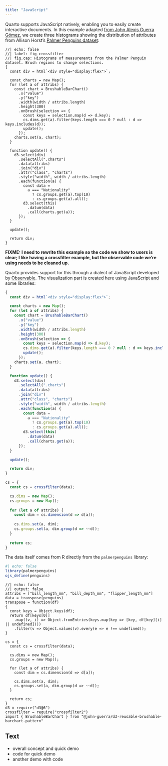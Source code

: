 ```yaml
---
title: "JavaScript"
---
```


Quarto supports JavaScript natively, enabling you to easily create interactive documents. 
In this example adapted [from John Alexis Guerra Gómez](https://observablehq.com/@berkeleyvis/crossfilter), we create three histograms showing the distribution of attributes from Allison Horst's [Palmer Penguins dataset](https://allisonhorst.github.io/palmerpenguins/):

```ojs
//| echo: false
//| label: fig-crossfilter
//| fig.cap: Histograms of measurements from the Palmer Penguin dataset. Brush regions to change selections.
{
  const div = html`<div style="display:flex">`;

  const charts = new Map();
  for (let a of attribs) {
    const chart = BrushableBarChart()
      .x("value")
      .y("key")
      .width(width / attribs.length)
      .height(300)
      .onBrush(selection => {
        const keys = selection.map(d => d.key);
        cs.dims.get(a).filter(keys.length === 0 ? null : d => keys.includes(d));
        update();
      });
    charts.set(a, chart);
  }

  function update() {
    d3.select(div)
      .selectAll(".charts")
      .data(attribs)
      .join("div")
      .attr("class", "charts")
      .style("width", width / attribs.length)
      .each(function(a) {
        const data =
          a === "Nationality"
            ? cs.groups.get(a).top(10)
            : cs.groups.get(a).all();
        d3.select(this)
          .datum(data)
          .call(charts.get(a));
      });
  }

  update();

  return div;
}
```

**FIXME: I need to rewrite this example so the code we show to users is clear; I like having a crossfilter example, but the observable code we're using needs to be cleaned up.**

Quarto provides support for this through a dialect of JavaScript developed by [Observable](https://www.observablehq.com). 
The visualization part is created here using JavaScript and some libraries: 

```js
{
  const div = html`<div style="display:flex">`;

  const charts = new Map();
  for (let a of attribs) {
    const chart = BrushableBarChart()
      .x("value")
      .y("key")
      .width(width / attribs.length)
      .height(300)
      .onBrush(selection => {
        const keys = selection.map(d => d.key);
        cs.dims.get(a).filter(keys.length === 0 ? null : d => keys.includes(d));
        update();
      });
    charts.set(a, chart);
  }

  function update() {
    d3.select(div)
      .selectAll(".charts")
      .data(attribs)
      .join("div")
      .attr("class", "charts")
      .style("width", width / attribs.length)
      .each(function(a) {
        const data =
          a === "Nationality"
            ? cs.groups.get(a).top(10)
            : cs.groups.get(a).all();
        d3.select(this)
          .datum(data)
          .call(charts.get(a));
      });
  }

  update();

  return div;
}

cs = {
  const cs = crossfilter(data);

  cs.dims = new Map();
  cs.groups = new Map();
  
  for (let a of attribs) {
    const dim = cs.dimension(d => d[a]);
    
    cs.dims.set(a, dim);
    cs.groups.set(a, dim.group(d => ~~d));
  }
  
  return cs;
}
```

The data itself comes from R directly from the `palmerpenguins` library:

```r
#| echo: false
library(palmerpenguins)
ojs_define(penguins)
```

```ojs
//| echo: false
//| output: false
attribs = ["bill_length_mm", "bill_depth_mm", "flipper_length_mm"]
data = transpose(penguins)
transpose = function(df)
{
  const keys = Object.keys(df);
  return df[keys[0]]
    .map((v, i) => Object.fromEntries(keys.map(key => [key, df[key][i] || undefined])))
    .filter(v => Object.values(v).every(e => e !== undefined));
}

cs = {
  const cs = crossfilter(data);

  cs.dims = new Map();
  cs.groups = new Map();
  
  for (let a of attribs) {
    const dim = cs.dimension(d => d[a]);
    
    cs.dims.set(a, dim);
    cs.groups.set(a, dim.group(d => ~~d));
  }
  
  return cs;
}
d3 = require("d3@6")
crossfilter = require("crossfilter2")
import { BrushableBarChart } from "@john-guerra/d3-reusable-brushable-barchart-pattern"
```



## Text

- overall concept and quick demo
- code for quick demo
- another demo with code


